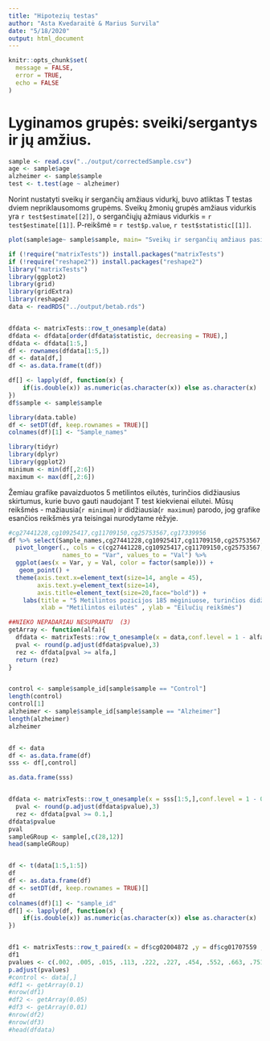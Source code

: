```yaml
---
title: "Hipotezių testas"
author: "Asta Kvedaraitė & Marius Survila"
date: "5/18/2020"
output: html_document
---
```


```r
knitr::opts_chunk$set(
  message = FALSE,
  error = TRUE,
  echo = FALSE 
)
```

# Lyginamos grupės: sveiki/sergantys ir jų amžius.
```r
sample <- read.csv("../output/correctedSample.csv")
age <- sample$age
alzheimer <- sample$sample
test <- t.test(age ~ alzheimer)
```
Norint nustatyti sveikų ir sergančių amžiaus vidurkį, buvo atliktas T testas dviem nepriklausomoms grupėms.
Sveikų žmonių grupės amžiaus vidurkis yra `r test$estimate[[2]]`, o sergančiųjų ažmiaus vidurkis = `r test$estimate[[1]]`.
P-reikšmė = `r test$p.value`, `r test$statistic[[1]]`.

```r
plot(sample$age~ sample$sample, main= "Sveikų ir sergančių amžiaus pasiskirstymas", xlab = NA, ylab ="Age")

```


```r
if (!require("matrixTests")) install.packages("matrixTests")
if (!require("reshape2")) install.packages("reshape2")
library("matrixTests")
library(ggplot2)
library(grid)
library(gridExtra)
library(reshape2)
data <- readRDS("../output/betab.rds")


dfdata <- matrixTests::row_t_onesample(data)
dfdata <- dfdata[order(dfdata$statistic, decreasing = TRUE),]
dfdata <- dfdata[1:5,]
df <- rownames(dfdata[1:5,])
df <- data[df,]
df <- as.data.frame(t(df))

df[] <- lapply(df, function(x) {
    if(is.double(x)) as.numeric(as.character(x)) else as.character(x)
})
df$sample <- sample$sample

library(data.table)
df <- setDT(df, keep.rownames = TRUE)[]
colnames(df)[1] <- "Sample_names"

```

```r

library(tidyr)
library(dplyr)
library(ggplot2)
minimum <- min(df[,2:6])
maximum <- max(df[,2:6])

```
Žemiau grafike pavaizduotos 5 metilintos eilutės, turinčios didžiausius skirtumus, kurie buvo gauti naudojant T test kiekvienai eilutei. Mūsų reikšmės - mažiausia(`r minimum`) ir didžiausia(`r maximum`) parodo, jog grafike esančios reikšmės yra teisingai nurodytame rėžyje.

```r
#cg27441228,cg10925417,cg11709150,cg25753567,cg17339956
df %>% select(Sample_names,cg27441228,cg10925417,cg11709150,cg25753567,cg17339956, sample) %>%
  pivot_longer(., cols = c(cg27441228,cg10925417,cg11709150,cg25753567,cg17339956), 
               names_to = "Var", values_to = "Val") %>%
  ggplot(aes(x = Var, y = Val, color = factor(sample))) +
   geom_point() + 
  theme(axis.text.x=element_text(size=14, angle = 45),
        axis.text.y=element_text(size=14),
        axis.title=element_text(size=20,face="bold")) +
    labs(title = "5 Metilintos pozicijos 185 mėginiuose, turinčios didžiausius skirtumus",
         xlab = "Metilintos eilutės" , ylab = "Eilučių reikšmės")

```

```r

##NIEKO NEPADARIAU NESUPRANTU  (3)
getArray <- function(alfa){
  dfdata <- matrixTests::row_t_onesample(x = data,conf.level = 1 - alfa)
  pval <- round(p.adjust(dfdata$pvalue),3)
  rez <- dfdata[pval >= alfa,]
  return (rez)
}


control <- sample$sample_id[sample$sample == "Control"]
length(control)
control[1]
alzheimer <- sample$sample_id[sample$sample == "Alzheimer"]
length(alzheimer)
alzheimer


df <- data
df <- as.data.frame(df)
sss <- df[,control]

as.data.frame(sss)


dfdata <- matrixTests::row_t_onesample(x = sss[1:5,],conf.level = 1 - 0.05)
  pval <- round(p.adjust(dfdata$pvalue),3)
  rez <- dfdata[pval >= 0.1,]
dfdata$pvalue
pval
sampleGRoup <- sample[,c(28,12)]
head(sampleGRoup)


df <- t(data[1:5,1:5])
df
df <- as.data.frame(df)
df <- setDT(df, keep.rownames = TRUE)[]
df
colnames(df)[1] <- "sample_id"
df[] <- lapply(df, function(x) {
    if(is.double(x)) as.numeric(as.character(x)) else as.character(x)
})


df1 <- matrixTests::row_t_paired(x = df$cg02004872 ,y = df$cg01707559 ,conf.level = 1 - 0.1)
df1
pvalues <- c(.002, .005, .015, .113, .222, .227, .454, .552, .663, .751)
p.adjust(pvalues)
#control <- data[,]
#df1 <- getArray(0.1)
#nrow(df1)
#df2 <- getArray(0.05)
#df3 <- getArray(0.01)
#nrow(df2)
#nrow(df3)
#head(dfdata)

```

```r


```